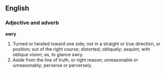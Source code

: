 ==English==
===Adjective and adverb===
'''awry'''

#Turned or twisted toward one side; not in a straight or true direction, or position; out of the right course; distorted; obliquely; asquint; with oblique vision; as, to glance awry.
#Aside from the line of truth, or right reason; unreasonable or unreasonably; perverse or perversely.
{{seeCites}}